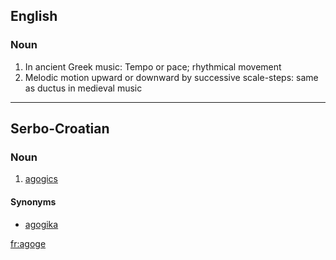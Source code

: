 ==English==

===Noun===
{{en-noun}}

# In ancient Greek music: Tempo or pace; rhythmical movement
# Melodic motion upward or downward by successive scale-steps: same as ductus in medieval music

----

==Serbo-Croatian==

===Noun===
{{sh-noun|r|g=f|агоге}}

# [[agogics]]

====Synonyms====
* [[agogika#Serbo-Croatian|agogika]]

[[fr:agoge]]